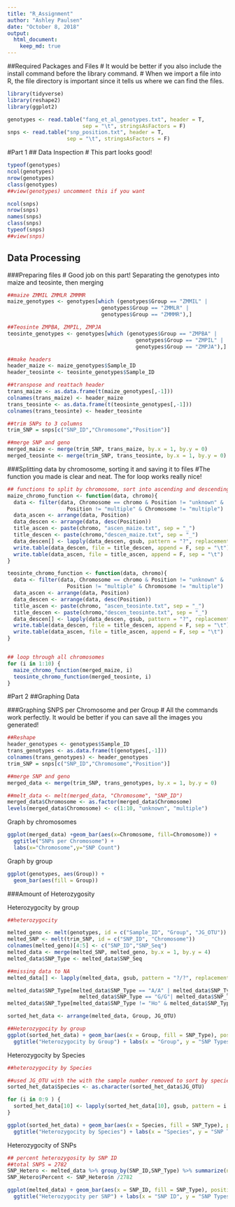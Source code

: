 ```yaml
---
title: "R_Assignment"
author: "Ashley Paulsen"
date: "October 8, 2018"
output: 
  html_document:
    keep_md: true
---
```


##Required Packages and Files
# It would be better if you also include the install command before the library command. 
# When we import a file into R, the file directory is important since it tells us where we can find the files.

```r
library(tidyverse)
library(reshape2)
library(ggplot2)

genotypes <- read.table("fang_et_al_genotypes.txt", header = T,
                        sep = "\t", stringsAsFactors = F)
snps <- read.table("snp_position.txt", header = T,
                   sep = "\t", stringsAsFactors = F)
```

#Part 1
## Data Inspection
# This part looks good!
```r
typeof(genotypes)
ncol(genotypes)
nrow(genotypes)
class(genotypes)
##view(genotypes) uncomment this if you want

ncol(snps)
nrow(snps)
names(snps)
class(snps)
typeof(snps)
##view(snps)
```

## Data Processing

###Preparing files
# Good job on this part!
Separating the genotypes into maize and teosinte, then merging

``` r
##maize ZMMIL ZMMLR ZMMMR
maize_genotypes <- genotypes[which (genotypes$Group == "ZMMIL" |
                              genotypes$Group == "ZMMLR" |
                              genotypes$Group == "ZMMMR"),]

##Teosinte ZMPBA, ZMPIL, ZMPJA
teosinte_genotypes <- genotypes[which (genotypes$Group == "ZMPBA" |
                                         genotypes$Group == "ZMPIL" |
                                         genotypes$Group == "ZMPJA"),]

##make headers
header_maize <- maize_genotypes$Sample_ID
header_teosinte <- teosinte_genotypes$Sample_ID

##transpose and reattach header
trans_maize <- as.data.frame(t(maize_genotypes[,-1]))
colnames(trans_maize) <- header_maize
trans_teosinte <- as.data.frame(t(teosinte_genotypes[,-1]))
colnames(trans_teosinte) <- header_teosinte

##trim SNPs to 3 columns
trim_SNP = snps[c("SNP_ID","Chromosome","Position")]

##merge SNP and geno
merged_maize <- merge(trim_SNP, trans_maize, by.x = 1, by.y = 0)
merged_teosinte <- merge(trim_SNP, trans_teosinte, by.x = 1, by.y = 0)
```

###Splitting data by chromosome, sorting it and saving it to files
#The function you made is clear and neat. The for loop works really nice!
```r
## functions to split by chromosome, sort into ascending and descending, and write to files
maize_chromo_function <- function(data, chromo){
  data <- filter(data, Chromosome == chromo & Position != "unknown" &
                   Position != "multiple" & Chromosome != "multiple")
  data_ascen <- arrange(data, Position)
  data_descen <- arrange(data, desc(Position))
  title_ascen <- paste(chromo, "ascen_maize.txt", sep = "_")
  title_descen <- paste(chromo,"descen_maize.txt", sep = "_")
  data_descen[] <- lapply(data_descen, gsub, pattern = "?", replacement = "-", fixed = TRUE)
  write.table(data_descen, file = title_descen, append = F, sep = "\t")
  write.table(data_ascen, file = title_ascen, append = F, sep = "\t")
}

teosinte_chromo_function <- function(data, chromo){
  data <- filter(data, Chromosome == chromo & Position != "unknown" &
                   Position != "multiple" & Chromosome != "multiple")
  data_ascen <- arrange(data, Position)
  data_descen <- arrange(data, desc(Position))
  title_ascen <- paste(chromo, "ascen_teosinte.txt", sep = "_")
  title_descen <- paste(chromo,"descen_teosinte.txt", sep = "_")
  data_descen[] <- lapply(data_descen, gsub, pattern = "?", replacement = "-", fixed = TRUE)
  write.table(data_descen, file = title_descen, append = F, sep = "\t")
  write.table(data_ascen, file = title_ascen, append = F, sep = "\t")
}


## loop through all chromosomes
for (i in 1:10) {
  maize_chromo_function(merged_maize, i)
  teosinte_chromo_function(merged_teosinte, i)
}
```

#Part 2
##Graphing Data

###Graphing SNPS per Chromosome and per Group
# All the commands work perfectly. It would be better if you can save all the images you generated!
```r
##Reshape
header_genotypes <- genotypes$Sample_ID
trans_genotypes <- as.data.frame(t(genotypes[,-1]))
colnames(trans_genotypes) <- header_genotypes
trim_SNP = snps[c("SNP_ID","Chromosome","Position")]

##merge SNP and geno
merged_data <- merge(trim_SNP, trans_genotypes, by.x = 1, by.y = 0)

##melt_data <- melt(merged_data, "Chromosome", "SNP_ID")
merged_data$Chromosome <- as.factor(merged_data$Chromosome)
levels(merged_data$Chromosome) <- c(1:10, "unknown", "multiple")
```

Graph by chromosomes

```r
ggplot(merged_data) +geom_bar(aes(x=Chromosome, fill=Chromosome)) + 
  ggtitle("SNPs per Chromosome") + 
  labs(x="Chromosome",y="SNP Count")
```

Graph by group

```r
ggplot(genotypes, aes(Group)) +
  geom_bar(aes(fill = Group))
```

###Amount of Heterozygosity

Heterozygocity by group

```r
##heterozygocity

melted_geno <- melt(genotypes, id = c("Sample_ID", "Group", "JG_OTU"))
melted_SNP <- melt(trim_SNP, id = c("SNP_ID", "Chromosome"))
colnames(melted_geno)[4:5] <- c("SNP_ID","SNP_Seq")
melted_data <- merge(melted_SNP, melted_geno, by.x = 1, by.y = 4)
melted_data$SNP_Type <- melted_data$SNP_Seq

##missing data to NA
melted_data[] <- lapply(melted_data, gsub, pattern = "?/?", replacement = "NA", fixed = TRUE)

melted_data$SNP_Type[melted_data$SNP_Type == "A/A" | melted_data$SNP_Type == "T/T" |
                       melted_data$SNP_Type == "G/G"| melted_data$SNP_Type == "C/C"] <- "Ho"
melted_data$SNP_Type[melted_data$SNP_Type != "Ho" & melted_data$SNP_Type != "NA"] <- "Ht"

sorted_het_data <- arrange(melted_data, Group, JG_OTU)

##Heterozygocity by group
ggplot(sorted_het_data) + geom_bar(aes(x = Group, fill = SNP_Type), position = "fill") +
  ggtitle("Heterozygocity by Group") + labs(x = "Group", y = "SNP Types")
```

Heterozygocity by Species

```r
##heterozygocity by Species

##used JG_OTU with the with the sample number removed to sort by species
sorted_het_data$Species <- as.character(sorted_het_data$JG_OTU)

for (i in 0:9 ) {
  sorted_het_data[10] <- lapply(sorted_het_data[10], gsub, pattern = i , replacement = "", fixed = TRUE)
}

ggplot(sorted_het_data) + geom_bar(aes(x = Species, fill = SNP_Type), position = "fill") +
  ggtitle("Heterozygocity by Species") + labs(x = "Species", y = "SNP Types")
```

Heterozygocity of SNPs

```r
## percent heterozygosity by SNP ID
##total SNPS = 2782
SNP_Hetero <- melted_data %>% group_by(SNP_ID,SNP_Type) %>% summarize(n=n())
SNP_Hetero$Percent <- SNP_Hetero$n /2782

ggplot(melted_data) + geom_bar(aes(x = SNP_ID, fill = SNP_Type), position = "fill") +
  ggtitle("Heterozygocity per SNP") + labs(x = "SNP ID", y = "SNP Types")
```


